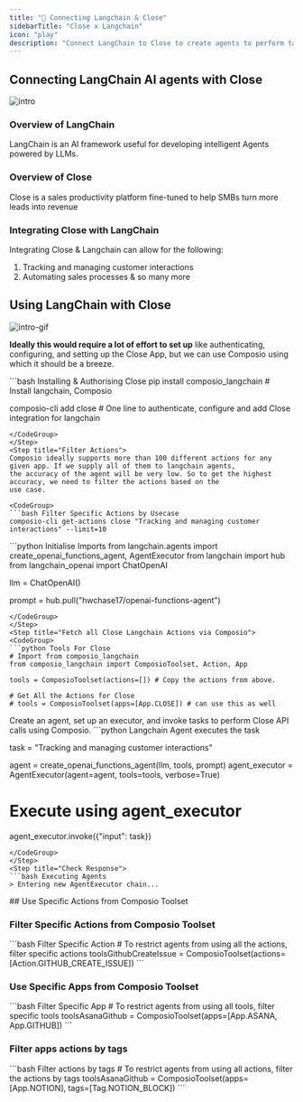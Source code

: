```yaml
---
title: "🚀 Connecting Langchain & Close"
sidebarTitle: "Close x Langchain"
icon: "play"
description: "Connect LangChain to Close to create agents to perform tasks using natural language"
---
```


## Connecting LangChain AI agents with Close
![intro](/media/intro.jpg)

### Overview of LangChain

LangChain is an AI framework useful for developing intelligent Agents powered by LLMs.

### Overview of Close

Close is a sales productivity platform fine-tuned to help SMBs turn more leads into revenue

### Integrating Close with LangChain

Integrating Close & Langchain can allow for the following:

1. Tracking and managing customer interactions
2. Automating sales processes
& so many more

## Using LangChain with Close
![intro-gif](/media/intro.gif)
<Steps>
<Step title="Setting Up the Environment">

**Ideally this would require a lot of effort to set up** like authenticating, configuring, and setting up the Close App, but we can use Composio using which it should be a breeze.

<CodeGroup>
```bash Installing & Authorising Close
pip install composio_langchain # Install langchain, Composio 

composio-cli add close # One line to authenticate, configure and add Close integration for langchain
```
</CodeGroup>
</Step>
<Step title="Filter Actions">
Composio ideally supports more than 100 different actions for any given app. If we supply all of them to langchain agents, 
the accuracy of the agent will be very low. So to get the highest accuracy, we need to filter the actions based on the 
use case.

<CodeGroup>
```bash Filter Specific Actions by Usecase
composio-cli get-actions close "Tracking and managing customer interactions" --limit=10
```
</CodeGroup>

</Step>
<Step title="Import Base Packages">

<CodeGroup>
```python Initialise Imports
from langchain.agents import create_openai_functions_agent, AgentExecutor
from langchain import hub
from langchain_openai import ChatOpenAI


llm = ChatOpenAI()

prompt = hub.pull("hwchase17/openai-functions-agent")
```
</CodeGroup>
</Step>
<Step title="Fetch all Close Langchain Actions via Composio">
<CodeGroup>
```python Tools For Close
# Import from composio_langchain
from composio_langchain import ComposioToolset, Action, App

tools = ComposioToolset(actions=[]) # Copy the actions from above. 

# Get All the Actions for Close
# tools = ComposioToolset(apps=[App.CLOSE]) # can use this as well
```
</CodeGroup>
</Step>
<Step title="Execute the Agent">
Create an agent, set up an executor, and invoke tasks to perform Close API calls using Composio. 
<CodeGroup>
```python Langchain Agent executes the task

task = "Tracking and managing customer interactions"

agent = create_openai_functions_agent(llm, tools, prompt)
agent_executor = AgentExecutor(agent=agent, tools=tools, verbose=True)

# Execute using agent_executor
agent_executor.invoke({"input": task})
```
</CodeGroup>
</Step>
<Step title="Check Response">
```bash Executing Agents
> Entering new AgentExecutor chain...
```
</Step>
</Steps>
## Use Specific Actions from Composio Toolset

### Filter Specific Actions from Composio Toolset

<CodeGroup>
```bash Filter Specific Action
# To restrict agents from using all the actions, filter specific actions
toolsGithubCreateIssue = ComposioToolset(actions=[Action.GITHUB_CREATE_ISSUE])
```
</CodeGroup>

### Use Specific Apps from Composio Toolset
<CodeGroup>
```bash Filter Specific App
# To restrict agents from using all tools, filter specific tools
toolsAsanaGithub = ComposioToolset(apps=[App.ASANA, App.GITHUB])
```
</CodeGroup>

### Filter apps actions by tags 
<CodeGroup>
```bash Filter actions by tags
# To restrict agents from using all actions, filter the actions by tags
toolsAsanaGithub = ComposioToolset(apps=[App.NOTION], tags=[Tag.NOTION_BLOCK])
```
</CodeGroup>

